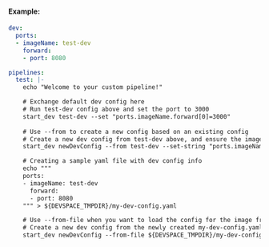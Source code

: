 #### Example:

```yaml
dev:
  ports:
  - imageName: test-dev
    forward:
    - port: 8080

pipelines:
  test: |-
    echo "Welcome to your custom pipeline!"

    # Exchange default dev config here
    # Run test-dev config above and set the port to 3000
    start_dev test-dev --set "ports.imageName.forward[0]=3000"
    
    # Use --from to create a new config based on an existing config
    # Create a new dev config from test-dev above, and ensure the imageName is a string
    start_dev newDevConfig --from test-dev --set-string "ports.imageName=true"

    # Creating a sample yaml file with dev config info
    echo """
    ports:
    - imageName: test-dev
      forward:
      - port: 8080
    """ > ${DEVSPACE_TMPDIR}/my-dev-config.yaml

    # Use --from-file when you want to load the config for the image from a file
    # Create a new dev config from the newly created my-dev-config.yaml
    start_dev newDevConfig --from-file ${DEVSPACE_TMPDIR}/my-dev-config.yaml
```
